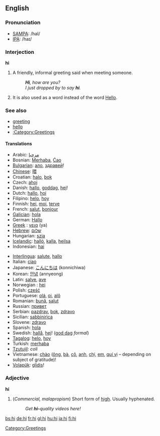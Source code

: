 ==English==

===Pronunciation===
*[[w:SAMPA|SAMPA]]: /haI/
*[[w:IPA|IPA]]: /haɪ/

===Interjection===
'''hi'''

# A friendly, informal greeting said when meeting someone.
#: '''''Hi''', how are you?''
#: ''I just dropped by to say '''hi'''.''
# It is also used as a word instead of the word [[Hello]].

===See also===
*[[greeting]]
*[[hello]]
*[[:Category:Greetings]]

====Translations====
{{top}}
*Arabic: [[مرحبا]]
*Bosnian: [[Merhaba]], [[Ciao|Ćao]]
*[[w:Bulgarian language|Bulgarian]]: [[ало]], [[здравей]]!
*[[w:Chinese language|Chinese]]: [[喂]]
*Croatian: [[halo]], [[bok]]
*Czech: [[ahoj]]
*Danish: [[hallo]], [[goddag]], [[hej]]!
*Dutch: [[hallo]], [[hoi]]
*Filipino: [[helo]], [[hoy]]
*Finnish: [[hei]], [[moi]], [[terve]]
*French: [[salut]], [[bonjour]]
*[[w:Galician|Galician]]: [[hola]]
*German: [[Hallo]]
*[[w:Greek language|Greek]]<!-- Please note that this makes sense, so that Greek (Modern) and Greek (Ancient) are both listed under 'G' -->: [[γεια]] (ya)
*[[w:Hebrew language|Hebrew]]: [[שלום]]
*Hungarian: [[szia]]
*[[w:Icelandic language|Icelandic]]: [[halló]], [[kalla]], [[heilsa]]
*Indonesian: [[hai]]
{{mid}}
*[[w:Interlingua|Interlingua]]: [[salute]], [[hallo]]
*Italian: [[ciao]]
*Japanese: [[こんにちは]] (konnichiwa)
*Korean: [[안녕]] (annyeong)
*Latin: [[salve]], [[ave]]
*Norwegian<!--do not wikify-->: [[hei]]
*Polish: [[cześć]]
*Portuguese: [[olá]], [[oi]], [[alô]]
*Romanian: [[bună]], [[salut]] 
*Russian: [[привет]]
*Serbian: [[pazdrav]], [[bok]], [[zdravo]]
*Sicilian: [[sabbinirìca]]
*Slovene: [[zdravo]]
*Spanish: [[hola]]
*Swedish: [[hallå]], [[hej]]! ([[god dag]] ''formal'')
*[[w:Tagalog language|Tagalog]]: [[helo]], [[hoy]]
*Turkish: [[merhaba]]
*[[Tzutujil]]: ''coli''
*Vietnamese: [[chào]] ([[ông]], [[bà#Vietnamese|bà]], [[cô#Vietnamese|cô]], [[anh#Vietnamese|anh]], [[chị]], [[em#Vietnamese|em]], [[quí vị]] &ndash; depending on subject of gratitude)!
*[[w:Volapük|Volapük]]: [[glidis]]!
{{bottom}}

[[Category:Greetings]]

===Adjective===
'''hi'''

# (''Commercial, malapropism'') Short form of [[high]].  Usually hyphenated.
#: ''Get '''hi-'''quality videos here!''

[[bs:hi]]
[[de:hi]]
[[fr:hi]]
[[gl:hi]]
[[hu:hi]]
[[ja:hi]]
[[fi:hi]]